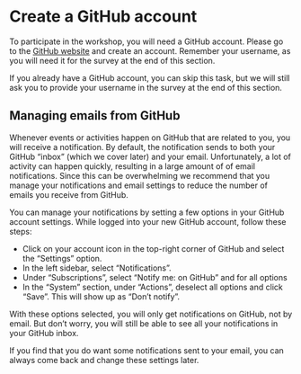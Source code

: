 # Create a GitHub account {#sec-github-account}

To participate in the workshop, you will need a GitHub account. Please
go to the [GitHub website](github.com) and create an account. Remember
your username, as you will need it for the survey at the end of this
section.

::: callout-note
If you already have a GitHub account, you can skip this task, but we will still ask
you to provide your username in the survey at the end of this section.
:::

## Managing emails from GitHub

Whenever events or activities happen on GitHub that are related to you, you will
receive a notification. By default, the notification sends to both your
GitHub "inbox" (which we cover later) and your email. Unfortunately,
a lot of activity can happen quickly, resulting in a large amount of
of email notifications. Since this can be overwhelming we recommend that
you manage your notifications and email settings to reduce the number
of emails you receive from GitHub.

You can manage your notifications by setting a few options in
your GitHub account settings. While logged into your new GitHub account, follow these steps:

- Click on your account icon in
the top-right corner of GitHub and select the "Settings" option. 
- In the
left sidebar, select "Notifications".
-  Under "Subscriptions", select
"Notify me: on GitHub" and for all options
- In the "System" section,
under "Actions", deselect all options and click "Save". This will show
up as "Don't notify". 

With these options selected, you will only get notifications on GitHub,
not by email. But don't worry, you will still be able to see all your
notifications in your GitHub inbox.

If you find that you do want some notifications sent to your email,
you can always come back and change these settings later. 
